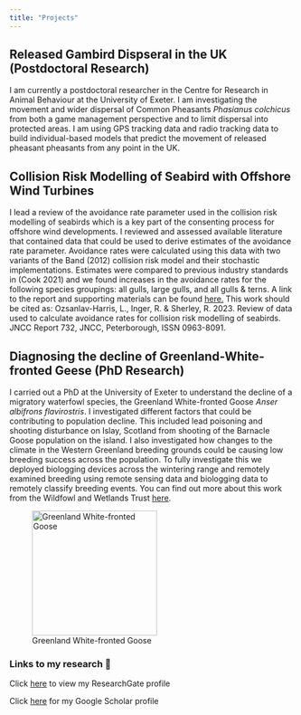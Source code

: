```yaml
---
title: "Projects"
---
```


## Released Gambird Dispseral in the UK (Postdoctoral Research)

I am currently a postdoctoral researcher in the Centre for Research in Animal Behaviour at the University of Exeter. I am investigating the movement and wider dispersal of Common Pheasants *Phasianus colchicus* from both a game management perspective and to limit dispersal into protected areas. I am using GPS tracking data and radio tracking data to build individual-based models that predict the movement of released pheasant pheasants from any point in the UK.


## Collision Risk Modelling of Seabird with Offshore Wind Turbines

I lead a review of the avoidance rate parameter used in the collision risk modelling of seabirds which is a key part of the consenting process for offshore wind developments. I reviewed and assessed available literature that contained data that could be used to derive estimates of the avoidance rate parameter. Avoidance rates were calculated using this data with two variants of the Band (2012) collision risk model and their stochastic implementations. Estimates were compared to previous industry standards in (Cook 2021) and we found increases in the avoidance rates for the following species groupings: all gulls, large gulls, and all gulls & terns. A link to the report and supporting materials can be found [here.](https://hub.jncc.gov.uk/assets/de5903fe-81c5-4a37-a5bc-387cf704924d)
This work should be cited as: Ozsanlav-Harris, L., Inger, R. & Sherley, R. 2023. Review of data used to calculate avoidance rates for collision risk modelling of seabirds. JNCC Report 732, JNCC, Peterborough, ISSN 0963-8091.  


## Diagnosing the decline of Greenland-White-fronted Geese (PhD Research)

I carried out a PhD at the University of Exeter to understand the decline of a migratory waterfowl species, the Greenland White-fronted Goose *Anser albifrons flavirostris*. I investigated different factors that could be contributing to population decline. This included lead poisoning and shooting disturbance on Islay, Scotland from shooting of the Barnacle Goose population on the island. I also investigated how changes to the climate in the Western Greenland breeding grounds could be causing low breeding success across the population. To fully investigate this we deployed biologging devices across the wintering range and remotely examined breeding using remote sensing data and biologging data to remotely classify breeding events. You can find out more about this work from the Wildfowl and Wetlands Trust [here](https://www.wwt.org.uk/our-work/wetland-conservation-unit/meet-the-team/luke-ozsanlav-harris/).

![Greenland White-fronted Goose](images/GWF_image.png){fig-align="center" width="221"}


### Links to my research 🔗

Click [here](https://www.researchgate.net/profile/Luke-Ozsanlav-Harris) to view my ResearchGate profile

Click [here](https://scholar.google.co.uk/citations?user=9VyBol4AAAAJ&hl=en) for my Google Scholar profile







